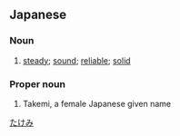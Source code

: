 ==Japanese==
{{ja-kanjitab|健|実}}

===Noun===
{{ja-noun|けんじつ}}
# [[steady]]; [[sound]]; [[reliable]]; [[solid]]

===Proper noun===
{{ja-pos|proper|たけみ}}
# Takemi, a female Japanese given name

[[Category:Japanese female given names|たけみ]]